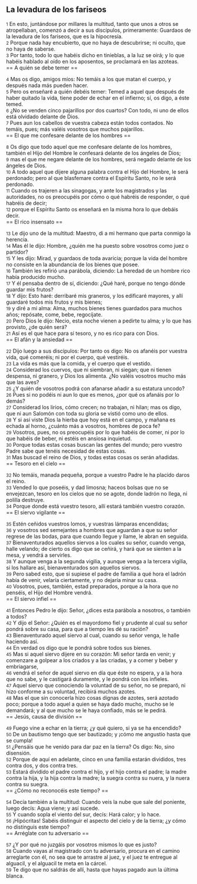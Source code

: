 == La levadura de los fariseos ==

{{anchor|1}} <small>1</small> En esto, juntándose por millares la multitud, tanto que unos a otros se atropellaban, comenzó a decir a sus discípulos, primeramente: Guardaos de la levadura de los fariseos, que es la hipocresía.<br>
{{anchor|2}} <small>2</small> Porque nada hay encubierto, que no haya de descubrirse; ni oculto, que no haya de saberse.<br>
{{anchor|3}} <small>3</small> Por tanto, todo lo que habéis dicho en tinieblas, a la luz se oirá; y lo que habéis hablado al oído en los aposentos, se proclamará en las azoteas.<br>
== A quién se debe temer ==

{{anchor|4}} <small>4</small> Mas os digo, amigos míos: No temáis a los que matan el cuerpo, y después nada más pueden hacer.<br>
{{anchor|5}} <small>5</small> Pero os enseñaré a quién debéis temer: Temed a aquel que después de haber quitado la vida, tiene poder de echar en el infierno; sí, os digo, a éste temed.<br>
{{anchor|6}} <small>6</small> ¿No se venden cinco pajarillos por dos cuartos? Con todo, ni uno de ellos está olvidado delante de Dios.<br>
{{anchor|7}} <small>7</small> Pues aun los cabellos de vuestra cabeza están todos contados. No temáis, pues; más valéis vosotros que muchos pajarillos.<br>
== El que me confesare delante de los hombres ==

{{anchor|8}} <small>8</small> Os digo que todo aquel que me confesare delante de los hombres, también el Hijo del Hombre le confesará delante de los ángeles de Dios;<br>
{{anchor|9}} <small>9</small> mas el que me negare delante de los hombres, será negado delante de los ángeles de Dios.<br>
{{anchor|10}} <small>10</small> A todo aquel que dijere alguna palabra contra el Hijo del Hombre, le será perdonado; pero al que blasfemare contra el Espíritu Santo, no le será perdonado.<br>
{{anchor|11}} <small>11</small> Cuando os trajeren a las sinagogas, y ante los magistrados y las autoridades, no os preocupéis por cómo o qué habréis de responder, o qué habréis de decir;<br>
{{anchor|12}} <small>12</small> porque el Espíritu Santo os enseñará en la misma hora lo que debáis decir.<br>
== El rico insensato ==

{{anchor|13}} <small>13</small> Le dijo uno de la multitud: Maestro, di a mi hermano que parta conmigo la herencia.<br>
{{anchor|14}} <small>14</small> Mas él le dijo: Hombre, ¿quién me ha puesto sobre vosotros como juez o partidor?<br>
{{anchor|15}} <small>15</small> Y les dijo: Mirad, y guardaos de toda avaricia; porque la vida del hombre no consiste en la abundancia de los bienes que posee.<br>
{{anchor|16}} <small>16</small> También les refirió una parábola, diciendo: La heredad de un hombre rico había producido mucho.<br>
{{anchor|17}} <small>17</small> Y él pensaba dentro de sí, diciendo: ¿Qué haré, porque no tengo dónde guardar mis frutos?<br>
{{anchor|18}} <small>18</small> Y dijo: Esto haré: derribaré mis graneros, y los edificaré mayores, y allí guardaré todos mis frutos y mis bienes;<br>
{{anchor|19}} <small>19</small> y diré a mi alma: Alma, muchos bienes tienes guardados para muchos años; repósate, come, bebe, regocíjate.<br>
{{anchor|20}} <small>20</small> Pero Dios le dijo: Necio, esta noche vienen a pedirte tu alma; y lo que has provisto, ¿de quién será?<br>
{{anchor|21}} <small>21</small> Así es el que hace para sí tesoro, y no es rico para con Dios.<br>
== El afán y la ansiedad ==

{{anchor|22}} <small>22</small> Dijo luego a sus discípulos: Por tanto os digo: No os afanéis por vuestra vida, qué comeréis; ni por el cuerpo, qué vestiréis.<br>
{{anchor|23}} <small>23</small> La vida es más que la comida, y el cuerpo que el vestido.<br>
{{anchor|24}} <small>24</small> Considerad los cuervos, que ni siembran, ni siegan; que ni tienen despensa, ni granero, y Dios los alimenta. ¿No valéis vosotros mucho más que las aves?<br>
{{anchor|25}} <small>25</small> ¿Y quién de vosotros podrá con afanarse añadir a su estatura uncodo?<br>
{{anchor|26}} <small>26</small> Pues si no podéis ni aun lo que es menos, ¿por qué os afanáis por lo demás?<br>
{{anchor|27}} <small>27</small> Considerad los lirios, cómo crecen; no trabajan, ni hilan; mas os digo, que ni aun Salomón con toda su gloria se vistió como uno de ellos.<br>
{{anchor|28}} <small>28</small> Y si así viste Dios la hierba que hoy está en el campo, y mañana es echada al horno, ¿cuánto más a vosotros, hombres de poca fe?<br>
{{anchor|29}} <small>29</small> Vosotros, pues, no os preocupéis por lo que habéis de comer, ni por lo que habéis de beber, ni estéis en ansiosa inquietud.<br>
{{anchor|30}} <small>30</small> Porque todas estas cosas buscan las gentes del mundo; pero vuestro Padre sabe que tenéis necesidad de estas cosas.<br>
{{anchor|31}} <small>31</small> Mas buscad el reino de Dios, y todas estas cosas os serán añadidas.<br>
== Tesoro en el cielo ==

{{anchor|32}} <small>32</small> No temáis, manada pequeña, porque a vuestro Padre le ha placido daros el reino.<br>
{{anchor|33}} <small>33</small> Vended lo que poseéis, y dad limosna; haceos bolsas que no se envejezcan, tesoro en los cielos que no se agote, donde ladrón no llega, ni polilla destruye.<br>
{{anchor|34}} <small>34</small> Porque donde está vuestro tesoro, allí estará también vuestro corazón.<br>
== El siervo vigilante ==

{{anchor|35}} <small>35</small> Estén ceñidos vuestros lomos, y vuestras lámparas encendidas;<br>
{{anchor|36}} <small>36</small> y vosotros sed semejantes a hombres que aguardan a que su señor regrese de las bodas, para que cuando llegue y llame, le abran en seguida.<br>
{{anchor|37}} <small>37</small> Bienaventurados aquellos siervos a los cuales su señor, cuando venga, halle velando; de cierto os digo que se ceñirá, y hará que se sienten a la mesa, y vendrá a servirles.<br>
{{anchor|38}} <small>38</small> Y aunque venga a la segunda vigilia, y aunque venga a la tercera vigilia, si los hallare así, bienaventurados son aquellos siervos.<br>
{{anchor|39}} <small>39</small> Pero sabed esto, que si supiese el padre de familia a qué hora el ladrón había de venir, velaría ciertamente, y no dejaría minar su casa.<br>
{{anchor|40}} <small>40</small> Vosotros, pues, también, estad preparados, porque a la hora que no penséis, el Hijo del Hombre vendrá.<br>
== El siervo infiel ==

{{anchor|41}} <small>41</small> Entonces Pedro le dijo: Señor, ¿dices esta parábola a nosotros, o también a todos?<br>
{{anchor|42}} <small>42</small> Y dijo el Señor: ¿Quién es el mayordomo fiel y prudente al cual su señor pondrá sobre su casa, para que a tiempo les dé su ración?<br>
{{anchor|43}} <small>43</small> Bienaventurado aquel siervo al cual, cuando su señor venga, le halle haciendo así.<br>
{{anchor|44}} <small>44</small> En verdad os digo que le pondrá sobre todos sus bienes.<br>
{{anchor|45}} <small>45</small> Mas si aquel siervo dijere en su corazón: Mi señor tarda en venir; y comenzare a golpear a los criados y a las criadas, y a comer y beber y embriagarse,<br>
{{anchor|46}} <small>46</small> vendrá el señor de aquel siervo en día que éste no espera, y a la hora que no sabe, y le castigará duramente, y le pondrá con los infieles.<br>
{{anchor|47}} <small>47</small> Aquel siervo que conociendo la voluntad de su señor, no se preparó, ni hizo conforme a su voluntad, recibirá muchos azotes.<br>
{{anchor|48}} <small>48</small> Mas el que sin conocerla hizo cosas dignas de azotes, será azotado poco; porque a todo aquel a quien se haya dado mucho, mucho se le demandará; y al que mucho se le haya confiado, más se le pedirá.<br>
== Jesús, causa de división ==

{{anchor|49}} <small>49</small> Fuego vine a echar en la tierra; ¿y qué quiero, si ya se ha encendido?<br>
{{anchor|50}} <small>50</small> De un bautismo tengo que ser bautizado; y ¡cómo me angustio hasta que se cumpla!<br>
{{anchor|51}} <small>51</small> ¿Pensáis que he venido para dar paz en la tierra? Os digo: No, sino disensión.<br>
{{anchor|52}} <small>52</small> Porque de aquí en adelante, cinco en una familia estarán divididos, tres contra dos, y dos contra tres.<br>
{{anchor|53}} <small>53</small> Estará dividido el padre contra el hijo, y el hijo contra el padre; la madre contra la hija, y la hija contra la madre; la suegra contra su nuera, y la nuera contra su suegra.<br>
== ¿Cómo no reconocéis este tiempo? ==

{{anchor|54}} <small>54</small> Decía también a la multitud: Cuando veis la nube que sale del poniente, luego decís: Agua viene; y así sucede.<br>
{{anchor|55}} <small>55</small> Y cuando sopla el viento del sur, decís: Hará calor; y lo hace.<br>
{{anchor|56}} <small>56</small> ¡Hipócritas! Sabéis distinguir el aspecto del cielo y de la tierra; ¿y cómo no distinguís este tiempo?<br>
== Arréglate con tu adversario ==

{{anchor|57}} <small>57</small> ¿Y por qué no juzgáis por vosotros mismos lo que es justo?<br>
{{anchor|58}} <small>58</small> Cuando vayas al magistrado con tu adversario, procura en el camino arreglarte con él, no sea que te arrastre al juez, y el juez te entregue al alguacil, y el alguacil te meta en la cárcel.<br>
{{anchor|59}} <small>59</small> Te digo que no saldrás de allí, hasta que hayas pagado aun la última blanca.<br>
